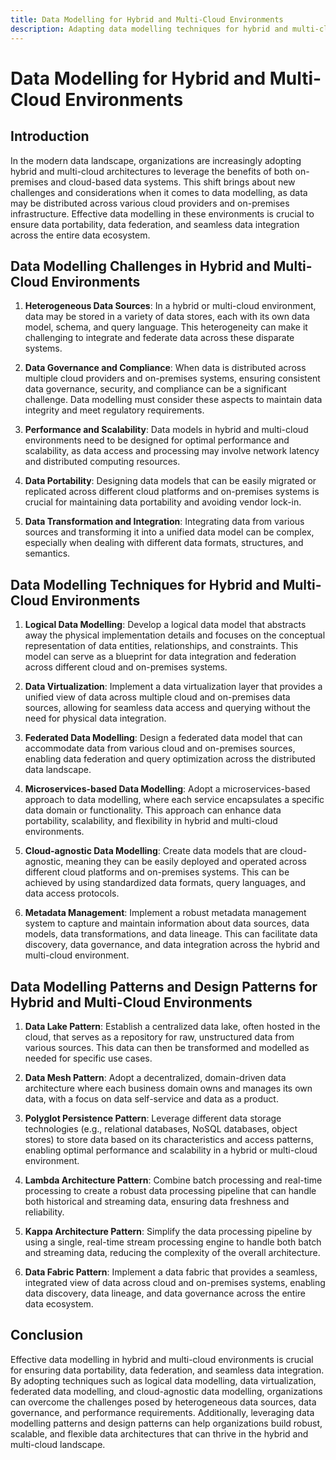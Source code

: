```yaml
---
title: Data Modelling for Hybrid and Multi-Cloud Environments
description: Adapting data modelling techniques for hybrid and multi-cloud data architectures
---
```


# Data Modelling for Hybrid and Multi-Cloud Environments

## Introduction

In the modern data landscape, organizations are increasingly adopting hybrid and multi-cloud architectures to leverage the benefits of both on-premises and cloud-based data systems. This shift brings about new challenges and considerations when it comes to data modelling, as data may be distributed across various cloud providers and on-premises infrastructure. Effective data modelling in these environments is crucial to ensure data portability, data federation, and seamless data integration across the entire data ecosystem.

## Data Modelling Challenges in Hybrid and Multi-Cloud Environments

1. **Heterogeneous Data Sources**: In a hybrid or multi-cloud environment, data may be stored in a variety of data stores, each with its own data model, schema, and query language. This heterogeneity can make it challenging to integrate and federate data across these disparate systems.

2. **Data Governance and Compliance**: When data is distributed across multiple cloud providers and on-premises systems, ensuring consistent data governance, security, and compliance can be a significant challenge. Data modelling must consider these aspects to maintain data integrity and meet regulatory requirements.

3. **Performance and Scalability**: Data models in hybrid and multi-cloud environments need to be designed for optimal performance and scalability, as data access and processing may involve network latency and distributed computing resources.

4. **Data Portability**: Designing data models that can be easily migrated or replicated across different cloud platforms and on-premises systems is crucial for maintaining data portability and avoiding vendor lock-in.

5. **Data Transformation and Integration**: Integrating data from various sources and transforming it into a unified data model can be complex, especially when dealing with different data formats, structures, and semantics.

## Data Modelling Techniques for Hybrid and Multi-Cloud Environments

1. **Logical Data Modelling**: Develop a logical data model that abstracts away the physical implementation details and focuses on the conceptual representation of data entities, relationships, and constraints. This model can serve as a blueprint for data integration and federation across different cloud and on-premises systems.

2. **Data Virtualization**: Implement a data virtualization layer that provides a unified view of data across multiple cloud and on-premises data sources, allowing for seamless data access and querying without the need for physical data integration.

3. **Federated Data Modelling**: Design a federated data model that can accommodate data from various cloud and on-premises sources, enabling data federation and query optimization across the distributed data landscape.

4. **Microservices-based Data Modelling**: Adopt a microservices-based approach to data modelling, where each service encapsulates a specific data domain or functionality. This approach can enhance data portability, scalability, and flexibility in hybrid and multi-cloud environments.

5. **Cloud-agnostic Data Modelling**: Create data models that are cloud-agnostic, meaning they can be easily deployed and operated across different cloud platforms and on-premises systems. This can be achieved by using standardized data formats, query languages, and data access protocols.

6. **Metadata Management**: Implement a robust metadata management system to capture and maintain information about data sources, data models, data transformations, and data lineage. This can facilitate data discovery, data governance, and data integration across the hybrid and multi-cloud environment.

## Data Modelling Patterns and Design Patterns for Hybrid and Multi-Cloud Environments

1. **Data Lake Pattern**: Establish a centralized data lake, often hosted in the cloud, that serves as a repository for raw, unstructured data from various sources. This data can then be transformed and modelled as needed for specific use cases.

2. **Data Mesh Pattern**: Adopt a decentralized, domain-driven data architecture where each business domain owns and manages its own data, with a focus on data self-service and data as a product.

3. **Polyglot Persistence Pattern**: Leverage different data storage technologies (e.g., relational databases, NoSQL databases, object stores) to store data based on its characteristics and access patterns, enabling optimal performance and scalability in a hybrid or multi-cloud environment.

4. **Lambda Architecture Pattern**: Combine batch processing and real-time processing to create a robust data processing pipeline that can handle both historical and streaming data, ensuring data freshness and reliability.

5. **Kappa Architecture Pattern**: Simplify the data processing pipeline by using a single, real-time stream processing engine to handle both batch and streaming data, reducing the complexity of the overall architecture.

6. **Data Fabric Pattern**: Implement a data fabric that provides a seamless, integrated view of data across cloud and on-premises systems, enabling data discovery, data lineage, and data governance across the entire data ecosystem.

## Conclusion

Effective data modelling in hybrid and multi-cloud environments is crucial for ensuring data portability, data federation, and seamless data integration. By adopting techniques such as logical data modelling, data virtualization, federated data modelling, and cloud-agnostic data modelling, organizations can overcome the challenges posed by heterogeneous data sources, data governance, and performance requirements. Additionally, leveraging data modelling patterns and design patterns can help organizations build robust, scalable, and flexible data architectures that can thrive in the hybrid and multi-cloud landscape.